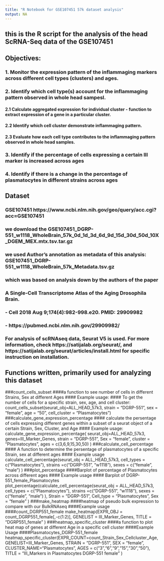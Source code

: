 ```yaml
---
title: "R Notebook for GSE107451 57k dataset analysis"
output: NA
---
```

## this is the R script for the analysis of the head ScRNA-Seq data of the GSE107451 

## Objectives: 
### 1. Monitor the expression pattern of the inflammaging markers across different cell types (clusters) and ages.
### 2. Identify which cell type(s) account for the inflammaging pattern observed in whole head sampesl.
#### 2.1 Calculate aggregated expression for individual cluster - function to extract expression of a gene in a particular cluster.
#### 2.2 Identify which cell cluster demonstrate inflammaging pattern.
#### 2.3 Evaluate how each cell type contributes to the inflammaging pattern observed in whole head samples.
### 3. Identify if the percentage of cells expressing a certain III marker is increased across ages
### 4. Identify if there is a change in the percentage of plasmatocytes in different strains across ages


## Dataset
### GSE107451 https://www.ncbi.nlm.nih.gov/geo/query/acc.cgi?acc=GSE107451 
### we download the GSE107451_DGRP-551_w1118_WholeBrain_57k_0d_1d_3d_6d_9d_15d_30d_50d_10X_DGEM_MEX.mtx.tsv.tar.gz 
### we used Author's annotation as metadata of this analysis: GSE107451_DGRP-551_w1118_WholeBrain_57k_Metadata.tsv.gz
### which was based on analysis down by the authors of the paper 
### A Single-Cell Transcriptome Atlas of the Aging Drosophila Brain. 
###  - Cell 2018 Aug 9;174(4):982-998.e20. PMID: 29909982
###  - https://pubmed.ncbi.nlm.nih.gov/29909982/
### For analysis of scRNAseq data, Seurat V5 is used. For more information, check https://satijalab.org/seurat/, and https://satijalab.org/seurat/articles/install.html for specific instruction on installation.


## Functions written, primarily used for analyzing this dataset
###count_cells_subset
####a function to see number of cells in different Strains, Sex at different Ages
#### Example usage:
#### To get the number of cells for a specific strain, sex, age, and cell cluster:
count_cells_subset(seurat_obj=ALL_HEAD_57k3,
                                  strain = "DGRP-551",
                                  sex = "female",
                                  age = "50",
                                  cell_cluster = "Plasmatocytes")
###calculate_gene_expression_percentage
#### calculate the persentage of cells expressing different genes within a subset of a seurat object of a certain Strain, Sex, Cluster, and Age 
#### Example usage:
calculate_gene_expression_percentage(
  seurat_obj=ALL_HEAD_57k3,
  genes=III_Marker_Genes, 
  strain = "DGRP-551", 
  Sex = "female", 
  cluster = "Plasmatocytes", 
  ages = c(3,6,9,15,30,50)
  )
###calculate_cell_percentage
#### A function to determine the persentage of plasmatocytes of a specific Strain, sex at different ages
#### Example usage
calculate_cell_percentage(seurat_obj = ALL_HEAD_57k3,
                          cell_types = c("Plasmatocytes"),
                          strains =c("DGRP-551", "w1118"),
                          sexes = c("female", "male")
                          )
###plot_percentage
####Barplot of percentage of Plasmatocytes across different ages
#### Example usage
#### Barplot of DGRP-551_female_Plasmatocytes
plot_percentage(calculate_cell_percentage(seurat_obj = ALL_HEAD_57k3,
                                          cell_types = c("Plasmatocytes"),
                                          strains =c("DGRP-551", "w1118"),
                                          sexes = c("female", "male")
                                          ),
                Strain = "DGRP-551",
                Cell_type = "Plasmatocytes", 
                Sex = "female"
                )
###make_heatmap
####heatmap of pseudo bulk expression to compare with our BulkRNAseq
####Example usage
####count_DGRP551_female
make_heatmap(EXPR_OBJ = count_DGRP551_female[,-c(1:2)],
             GENELIST = III_Marker_Genes,
             TITLE = "DGRP551_female"
             )
###heatmap_specific_cluster
####a function to plot heat map of genes at different Age in a specific cell cluster
####Example Usage
####Plasmatocytes_DGRP-551_female
heatmap_specific_cluster(EXPR_COUNT=count_Strain_Sex_Cellcluster_Age,
                         GENELIST=III_Marker_Genes,
                         STRAIN = "DGRP-551",
                         SEX = "female",
                         CLUSTER_NAME="Plasmatocytes",
                         AGES = c("3","6","9","15","30","50"),
                         TITLE = "III_Markers in Plasmatocytes DGRP-551 female"
                         )


```r


```


```r

```

```r

```

```r

```

```r

```

```r


```

```r

```

```r

```

```r

```

```r

```

```r

```

```r

```

```r

```

```r

```

```r

```

```r

```

```r

```

```r

```

```r

```

```r

```

```r

```

```r

```

```r

```

```r

```

```r

```

```r

```

```r

```

```r

```

```r

```

```r

```

```r

```


